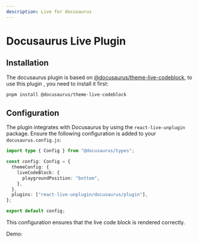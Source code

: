 ```yaml
---
description: Live for docusaurus
---
```



# Docusaurus Live Plugin

## Installation

The docusaurus plugin is based on [@docusaurus/theme-live-codeblock](https://docusaurus.io/docs/api/themes/@docusaurus/theme-live-codeblock),
to use this plugin , you need to install it first:

```bash
pnpm install @docusaurus/theme-live-codeblock
```

## Configuration

The plugin integrates with Docusaurus by using the `react-live-unplugin` package. Ensure the following configuration is added to your `docusaurus.config.js`:

```ts
import type { Config } from "@docusaurus/types";

const config: Config = {
  themeConfig: {
    liveCodeBlock: {
      playgroundPosition: "bottom",
    },
  },
  plugins: ["react-live-unplugin/docusaurus/plugin"],
};

export default config;
```

This configuration ensures that the live code block is rendered correctly.

Demo:

<DemoComponent />
